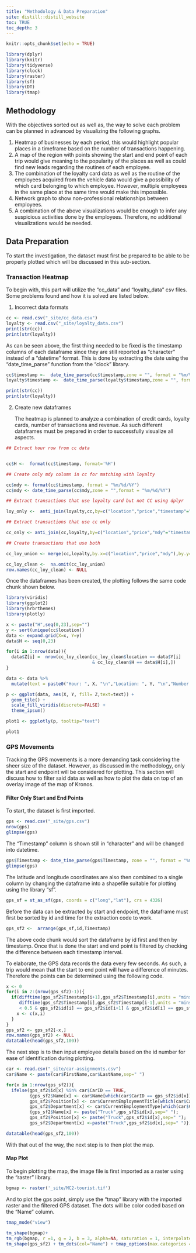 ```yaml
---
title: "Methodology & Data Preparation"
site: distill::distill_website
toc: TRUE
toc_depth: 3
---
```


```r

knitr::opts_chunk$set(echo = TRUE)

library(dplyr)
library(knitr)
library(tidyverse)
library(clock)
library(raster)
library(sf)
library(DT)
library(tmap)
```

<h2> Methodology </h2>

<p>
With the objectives sorted out as well as, the way to solve each problem can be planned in advanced by visualizing the following graphs.
</p>

<p>
1.	Heatmap of businesses by each period, this would highlight popular places in a timeframe based on the number of transactions happening.
2.	A map of the region with points showing the start and end point of each trip would give meaning to the popularity of the places as well as could find new leads regarding the routines of each employee.
3.	The combination of the loyalty card data as well as the routine of the employees acquired from the vehicle data would give a possibility of which card belonging to which employee. However, multiple employees in the same place at the same time would make this impossible. 
4.	Network graph to show non-professional relationships between employees.
5.	A combination of the above visualizations would be enough to infer any suspicious activities done by the employees. Therefore, no additional visualizations would be needed.
</p>

<h2> Data Preparation </h2>

<p>
To start the investigation, the dataset must first be prepared to be able to be properly plotted which will be discussed in this sub-section.
</p>

<h3> Transaction Heatmap </h3>
<p>
To begin with, this part will utilize the "cc_data" and "loyalty_data" csv files. Some problems found and how it is solved are listed below.
</p>

1. Incorrect data formats
```r
cc <- read.csv("_site/cc_data.csv")
loyalty <- read.csv("_site/loyalty_data.csv")
print(str(cc))
print(str(loyalty))
```
<p>
As can be seen above, the first thing needed to be fixed is the timestamp columns of each dataframe since they are still reported as "character" instead of a "datetime" format. This is done by extracting the date using the "date_time_parse" function from the "clock" library.
</p>
```r
cc$timestamp <-  date_time_parse(cc$timestamp,zone = "", format = "%m/%d/%Y %H:%M")
loyalty$timestamp <-  date_time_parse(loyalty$timestamp,zone = "", format = "%m/%d/%Y")

print(str(cc))
print(str(loyalty))
```
2. Create new dataframes
<p>
The heatmap is planned to analyze a combination of credit cards, loyalty cards, number of transactions and revenue. As such different dataframes must be prepared in order to successfully visualize all aspects.
</p>
```r
## Extract hour row from cc data


cc$H <-  format(cc$timestamp, format='%H')

## Create only mdy column in cc for matching with loyalty

cc$mdy <- format(cc$timestamp, format = "%m/%d/%Y")
cc$mdy <- date_time_parse(cc$mdy,zone = "",format = "%m/%d/%Y")

## Extract transactions that use loyalty card but not CC using dplyr

loy_only <-  anti_join(loyalty,cc,by=c("location","price","timestamp"="mdy"))

## Extract transactions that use cc only

cc_only <- anti_join(cc,loyalty,by=c("location","price","mdy"="timestamp"))

## Create transactions that use both

cc_loy_union <- merge(cc,loyalty,by.x=c("location","price","mdy"),by.y=c("location","price","timestamp"),all=TRUE)

cc_loy_clean <-  na.omit(cc_loy_union)
row.names(cc_loy_clean) <- NULL
```

<p>
Once the dataframes has been created, the plotting follows the same code chunk shown below.
</p>
```r
library(viridis)
library(ggplot2)
library(hrbrthemes)
library(plotly)

x <- paste("H",seq(0,23),sep="")
y <- sort(unique(cc$location))
data <- expand.grid(X=x, Y=y)
data$H <- seq(0,23)

for(i in 1:nrow(data)){
  data$Z[i] =  nrow(cc_loy_clean[cc_loy_clean$location == data$Y[i] 
                                 & cc_loy_clean$H == data$H[i],])
}

data <- data %>%
  mutate(text = paste0("Hour: ", X, "\n","Location: ", Y, "\n","Number of Transactions: ", Z, "\n"))

p <- ggplot(data, aes(X, Y, fill= Z,text=text)) + 
  geom_tile() +
  scale_fill_viridis(discrete=FALSE) +
  theme_ipsum()

plot1 <- ggplotly(p, tooltip="text")
```
```r
plot1
```

<h3> GPS Movements </h3>

<p>
Tracking the GPS movements is a more demanding task considering the sheer size of the dataset. However, as discussed in the methodology, only the start and endpoint will be considered for plotting. This section will discuss how to filter said data as well as how to plot the data on top of an overlay image of the map of Kronos.
</p>

<h4> Filter Only Start and End Points </h4>

<p>
To start, the dataset is first imported.
</p>

```r
gps <- read.csv("_site/gps.csv")
nrow(gps)
glimpse(gps)
```

<p>
The "Timestamp" column is shown still in "character" and will be changed into datetime.
</p>
```r
gps$Timestamp <- date_time_parse(gps$Timestamp, zone = "", format = "%m/%d/%Y %H:%M:%S")
glimpse(gps)
```
<p>
The latitude and longitude coordinates are also then combined to a single column by changing the dataframe into a shapefile suitable for plotting using the library "sf".
</p>
```r
gps_sf = st_as_sf(gps, coords = c("long","lat"), crs = 4326)
```
<p>
Before the data can be extracted by start and endpoint, the dataframe must first be sorted by id and time for the extraction code to work.
</p>

```r
gps_sf2 <-  arrange(gps_sf,id,Timestamp)
```
<p>
The above code chunk would sort the dataframe by id first and then by timestamp. Once that is done the start and end point is filtered by checking the difference between each timestamp interval. 
</p>
<p>
To elaborate, the GPS data records the data every few seconds. As such, a trip would mean that the start to end point will have a difference of minutes. Therefore the points can be determined using the following code.
</p>
```r
x <- 0
for(i in 2:(nrow(gps_sf2)-1)){
  if(difftime(gps_sf2$Timestamp[i+1],gps_sf2$Timestamp[i],units = "mins") < 0.5 &
     difftime(gps_sf2$Timestamp[i],gps_sf2$Timestamp[i-1],units = "mins")
     < 0.5 & gps_sf2$id[i] == gps_sf2$id[i+1] & gps_sf2$id[i] == gps_sf2$id[i-1]){
    x <- c(x,i)
  }
}
gps_sf2 <- gps_sf2[-x,]
row.names(gps_sf2) <- NULL
datatable(head(gps_sf2,100))
```
<p>
The next step is to then input employee details based on the id number for ease of identification during plotting.
</p>
```r
car <- read.csv("_site/car-assignments.csv")
car$Name <- paste(car$FirstName,car$LastName,sep=" ")

for(x in 1:nrow(gps_sf2)){
  ifelse(gps_sf2$id[x] %in% car$CarID == TRUE,
         {gps_sf2$Name[x] <- car$Name[which(car$CarID == gps_sf2$id[x])];
         gps_sf2$Position[x] <- car$CurrentEmploymentTitle[which(car$CarID == gps_sf2$id[x])];
         gps_sf2$Department[x] <- car$CurrentEmploymentType[which(car$CarID == gps_sf2$id[x])]},
         {gps_sf2$Name[x] <- paste("Truck",gps_sf2$id[x],sep=" ");
         gps_sf2$Position[x] <- paste("Truck",gps_sf2$id[x],sep=" ");
         gps_sf2$Department[x] <-paste("Truck",gps_sf2$id[x],sep=" ")})}

datatable(head(gps_sf2,100))
```
<p>
With that out of the way, the next step is to then plot the map.
</p>

<h4> Map Plot </h4>
<p>
To begin plotting the map, the image file is first imported as a raster using the "raster" library.
</p>
```r
bgmap <- raster('_site/MC2-tourist.tif')
```
<p>
And to plot the gps point, simply use the "tmap" library with the imported raster and the filtered GPS dataset. The dots will be color coded based on the "Name" column.
</p>
```r
tmap_mode("view")

tm_shape(bgmap)+
tm_rgb(bgmap, r =1, g = 2, b = 3, alpha=NA, saturation = 1, interpolate = TRUE, max.value = 255) +
tm_shape(gps_sf2) + tm_dots(col="Name") + tmap_options(max.categories = 50)
```